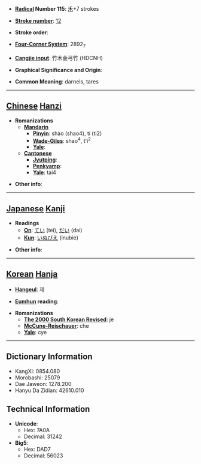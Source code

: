 * '''[[Wiktionary:Chinese radical index| Radical]] Number 115''': [[Wiktionary:Chinese radical index 禾|禾]]+7 strokes

* '''[[Wiktionary:Chinese total strokes index|Stroke number]]''': [[Wiktionary:Chinese total strokes index 12|12]]

* '''Stroke order''': 

* '''[[Wiktionary:Chinese four corner index|Four-Corner System]]''': 2892<sub>7</sub>

* '''[[Wiktionary:Chinese Cangjie index|Cangjie input]]''': 竹木金弓竹 (HDCNH)

* '''Graphical Significance and Origin''': 

* '''Common Meaning''': darnels, tares

----

== [[Chinese]] [[Hanzi]] ==

* '''Romanizations'''
** '''[[Mandarin]]'''
*** '''[[Pinyin]]''': shào (shao4), tí (ti2)
*** '''[[Wade-Giles]]''': shao<sup>4</sup>, t'i<sup>2</sup>
*** '''[[Yale]]''': 
** '''[[Cantonese]]'''
*** '''[[Jyutping]]''':
*** '''[[Penkyamp]]''': 
*** '''[[Yale]]''': tai4

* '''Other info''': 

----

== [[Japanese]] [[Kanji]] ==

* '''Readings'''
** '''[[On]]''': [[てい]] (tei), [[だい]] (dai)
** '''[[Kun]]''': [[いぬびえ]] (inubie)

* '''Other info''':  

----

== [[Korean]] [[Hanja]] ==

* '''[[Hangeul]]''': 제

* '''[[Eumhun]] reading''': 

* '''Romanizations'''
** '''[[The 2000 South Korean Revised Romanization|The 2000 South Korean Revised]]''': je
** '''[[McCune-Reischauer]]''': che
** '''[[Yale]]''': cye

----

== Dictionary Information ==

* KangXi: 0854.080
* Morobashi: 25079
* Dae Jaweon: 1278.200
* Hanyu Da Zidian: 42610.010

== Technical Information ==

* '''Unicode''':
** Hex: 7A0A
** Decimal: 31242
* '''Big5''':
** Hex: DAD7
** Decimal: 56023